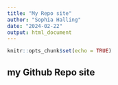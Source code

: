 ```yaml
---
title: "My Repo site"
author: "Sophia Halling"
date: "2024-02-22"
output: html_document
---
```


```r
knitr::opts_chunk$set(echo = TRUE)
```
## my Github Repo site
